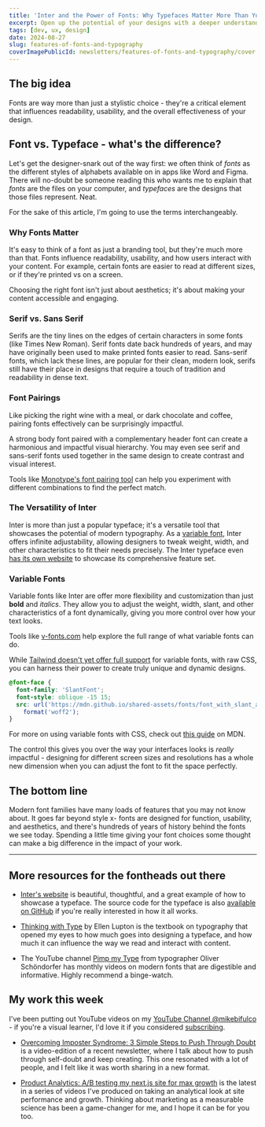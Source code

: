 ```yaml
---
title: 'Inter and the Power of Fonts: Why Typefaces Matter More Than You Think'
excerpt: Open up the potential of your designs with a deeper understanding of what variable fonts like Inter can do.
tags: [dev, ux, design]
date: 2024-08-27
slug: features-of-fonts-and-typography
coverImagePublicId: newsletters/features-of-fonts-and-typography/cover
---
```


## The big idea

Fonts are way more than just a stylistic choice - they're a critical element that influences readability, usability, and the overall effectiveness of your design.

## Font vs. Typeface - what's the difference?

Let's get the designer-snark out of the way first: we often think of _fonts_ as the different styles of alphabets available on in apps like Word and Figma. There will no-doubt be someone reading this who wants me to explain that _fonts_ are the files on your computer, and _typefaces_ are the designs that those files represent. Neat.

For the sake of this article, I'm going to use the terms interchangeably.

### Why Fonts Matter

It's easy to think of a font as just a branding tool, but they're much more than that. Fonts influence readability, usability, and how users interact with your content. For example, certain fonts are easier to read at different sizes, or if they're printed vs on a screen.

Choosing the right font isn't just about aesthetics; it's about making your content accessible and engaging.

### Serif vs. Sans Serif

Serifs are the tiny lines on the edges of certain characters in some fonts (like Times New Roman). Serif fonts date back hundreds of years, and may have originally been used to make printed fonts easier to read. Sans-serif fonts, which lack these lines, are popular for their clean, modern look, serifs still have their place in designs that require a touch of tradition and readability in dense text.

### Font Pairings

Like picking the right wine with a meal, or dark chocolate and coffee, pairing fonts effectively can be surprisingly impactful.

A strong body font paired with a complementary header font can create a harmonious and impactful visual hierarchy. You may even see serif and sans-serif fonts used together in the same design to create contrast and visual interest.

Tools like [Monotype's font pairing tool](https://www.monotype.com/font-pairing#/playground?fontPair1=NimbusRomNo9T-Reg&fontPair2=Devoid) can help you experiment with different combinations to find the perfect match.

### The Versatility of Inter

Inter is more than just a popular typeface; it's a versatile tool that showcases the potential of modern typography. As a [variable font](https://fonts.google.com/knowledge/introducing_type/introducing_variable_fonts), Inter offers infinite adjustability, allowing designers to tweak weight, width, and other characteristics to fit their needs precisely. The Inter typeface even [has its own website](https://rsms.me/inter/) to showcase its comprehensive feature set.

### Variable Fonts

Variable fonts like Inter are offer more flexibility and customization than just **bold** and _italics_. They allow you to adjust the weight, width, slant, and other characteristics of a font dynamically, giving you more control over how your text looks.

Tools like [v-fonts.com](https://v-fonts.com/) help explore the full range of what variable fonts can do.

While [Tailwind doesn't yet offer full support](https://github.com/tailwindlabs/tailwindcss/discussions/3225) for variable fonts, with raw CSS, you can harness their power to create truly unique and dynamic designs.

```css
@font-face {
  font-family: 'SlantFont';
  font-style: oblique -15 15;
  src: url('https://mdn.github.io/shared-assets/fonts/font_with_slant_axis.woff2')
    format('woff2');
}
```

For more on using variable fonts with CSS, check out [this guide](https://developer.mozilla.org/en-US/docs/Web/CSS/CSS_fonts/Variable_fonts_guide) on MDN.

The control this gives you over the way your interfaces looks is _really_ impactful - designing for different screen sizes and resolutions has a whole new dimension when you can adjust the font to fit the space perfectly.

## The bottom line

Modern font families have many loads of features that you may not know about. It goes far beyond style x- fonts are designed for function, usability, and aesthetics, and there's hundreds of years of history behind the fonts we see today. Spending a little time giving your font choices some thought can make a big difference in the impact of your work.

---

## More resources for the fontheads out there

- [Inter's website](https://rsms.me/inter/) is beautiful, thoughtful, and a great example of how to showcase a typeface. The source code for the typeface is also [available on GitHub](https://github.com/rsms/inter) if you're really interested in how it all works.

- [Thinking with Type](https://amzn.to/4dGghUk) by Ellen Lupton is the textbook on typography that opened my eyes to how much goes into designing a typeface, and how much it can influence the way we read and interact with content.

- The YouTube channel [Pimp my Type](https://www.youtube.com/watch?v=_WBGIbRwYd8&) from typographer Oliver Schöndorfer has monthly videos on modern fonts that are digestible and informative. Highly recommend a binge-watch.

## My work this week

I've been putting out YouTube videos on my [YouTube Channel @mikebifulco](https://youtube.com/@mikebifulco?sub_confirmation=1) - if you're a visual learner, I'd love it if you considered [subscribing](https://youtube.com/@mikebifulco?sub_confirmation=1).

- [Overcoming Imposter Syndrome: 3 Simple Steps to Push Through Doubt](https://youtu.be/cFtmaF3i3jQ) is a video-edition of a recent newsletter, where I talk about how to push through self-doubt and keep creating. This one resonated with a lot of people, and I felt like it was worth sharing in a new format.

- [Product Analytics: A/B testing my next.js site for max growth](https://youtu.be/2hVHjSwYoU8) is the latest in a series of videos I've produced on taking an analytical look at site performance and growth. Thinking about marketing as a measurable science has been a game-changer for me, and I hope it can be for you too.
